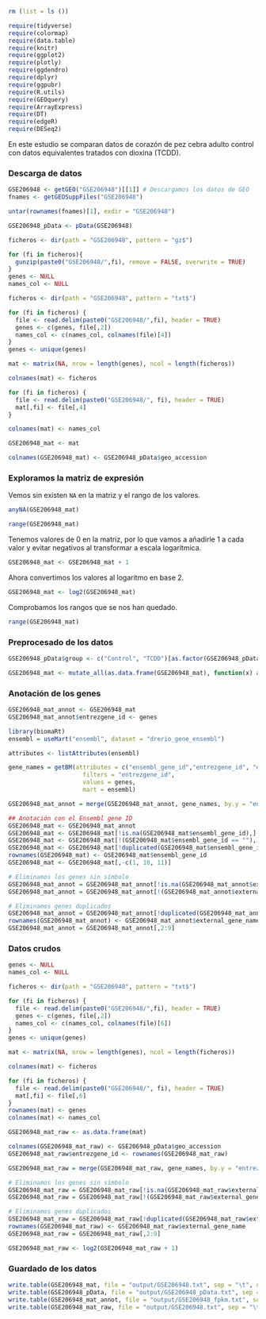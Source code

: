 

```{r libraries, echo=FALSE}
rm (list = ls ())

require(tidyverse)
require(colormap)
require(data.table)
require(knitr)
require(ggplot2)
require(plotly)
require(ggdendro)
require(dplyr)
require(ggpubr)
require(R.utils)
require(GEOquery)
require(ArrayExpress)
require(DT)
require(edgeR)
require(DESeq2)
```

En este estudio se comparan datos de corazón de pez cebra adulto control con datos equivalentes tratados con dioxina (TCDD).

### Descarga de datos

```{r}
GSE206948 <- getGEO("GSE206948")[[1]] # Descargamos los datos de GEO
fnames <- getGEOSuppFiles("GSE206948")

untar(rownames(fnames)[1], exdir = "GSE206948")

GSE206948_pData <- pData(GSE206948)

ficheros <- dir(path = "GSE206948", pattern = "gz$")

for (fi in ficheros){
  gunzip(paste0("GSE206948/",fi), remove = FALSE, overwrite = TRUE)
}
genes <- NULL
names_col <- NULL

ficheros <- dir(path = "GSE206948", pattern = "txt$")

for (fi in ficheros) {
  file <- read.delim(paste0("GSE206948/",fi), header = TRUE)
  genes <- c(genes, file[,2])
  names_col <- c(names_col, colnames(file)[4])
}
genes <- unique(genes)

mat <- matrix(NA, nrow = length(genes), ncol = length(ficheros))

colnames(mat) <- ficheros

for (fi in ficheros) {
  file <- read.delim(paste0("GSE206948/", fi), header = TRUE)
  mat[,fi] <- file[,4]
}

colnames(mat) <- names_col

GSE206948_mat <- mat

colnames(GSE206948_mat) <- GSE206948_pData$geo_accession
```

### Exploramos la matriz de expresión

Vemos sin existen `NA` en la matriz y el rango de los valores.

```{r}
anyNA(GSE206948_mat)
```

```{r}
range(GSE206948_mat)
```

Tenemos valores de 0 en la matriz, por lo que vamos a añadirle 1 a cada valor y evitar negativos al transformar a escala logarítmica.

```{r}
GSE206948_mat <- GSE206948_mat + 1
```

Ahora convertimos los valores al logaritmo en base 2.

```{r}
GSE206948_mat <- log2(GSE206948_mat)
```

Comprobamos los rangos que se nos han quedado.

```{r}
range(GSE206948_mat)
```

### Preprocesado de los datos

```{r}
GSE206948_pData$group <- c("Control", "TCDD")[as.factor(GSE206948_pData$`treatment:ch1`)]
```

```{r}
GSE206948_mat <- mutate_all(as.data.frame(GSE206948_mat), function(x) as.numeric(as.character(x)))
```

### Anotación de los genes

```{r}
GSE206948_mat_annot <- GSE206948_mat
GSE206948_mat_annot$entrezgene_id <- genes

library(biomaRt)
ensembl = useMart("ensembl", dataset = "drerio_gene_ensembl")

attributes <- listAttributes(ensembl)

gene_names = getBM(attributes = c("ensembl_gene_id","entrezgene_id", "external_gene_name"),
                     filters = "entrezgene_id",
                     values = genes,
                     mart = ensembl)

GSE206948_mat_annot = merge(GSE206948_mat_annot, gene_names, by.y = "entrezgene_id", all.x = TRUE)

## Anotación con el Ensembl gene ID
GSE206948_mat <- GSE206948_mat_annot
GSE206948_mat <- GSE206948_mat[!is.na(GSE206948_mat$ensembl_gene_id),]
GSE206948_mat <- GSE206948_mat[!(GSE206948_mat$ensembl_gene_id == ""),]
GSE206948_mat <- GSE206948_mat[!duplicated(GSE206948_mat$ensembl_gene_id),]
rownames(GSE206948_mat) <- GSE206948_mat$ensembl_gene_id
GSE206948_mat <- GSE206948_mat[,-c(1, 10, 11)]

# Eliminamos los genes sin símbolo
GSE206948_mat_annot = GSE206948_mat_annot[!is.na(GSE206948_mat_annot$external_gene_name),]
GSE206948_mat_annot = GSE206948_mat_annot[!(GSE206948_mat_annot$external_gene_name == ""),]

# Eliminamos genes duplicados
GSE206948_mat_annot = GSE206948_mat_annot[!duplicated(GSE206948_mat_annot$external_gene_name),]
rownames(GSE206948_mat_annot) <- GSE206948_mat_annot$external_gene_name
GSE206948_mat_annot = GSE206948_mat_annot[,2:9]
```

### Datos crudos

```{r}
genes <- NULL
names_col <- NULL

ficheros <- dir(path = "GSE206948", pattern = "txt$")

for (fi in ficheros) {
  file <- read.delim(paste0("GSE206948/",fi), header = TRUE)
  genes <- c(genes, file[,2])
  names_col <- c(names_col, colnames(file)[6])
}
genes <- unique(genes)

mat <- matrix(NA, nrow = length(genes), ncol = length(ficheros))

colnames(mat) <- ficheros

for (fi in ficheros) {
  file <- read.delim(paste0("GSE206948/", fi), header = TRUE)
  mat[,fi] <- file[,6]
}
rownames(mat) <- genes
colnames(mat) <- names_col

GSE206948_mat_raw <- as.data.frame(mat)

colnames(GSE206948_mat_raw) <- GSE206948_pData$geo_accession
GSE206948_mat_raw$entrezgene_id <- rownames(GSE206948_mat_raw)

GSE206948_mat_raw = merge(GSE206948_mat_raw, gene_names, by.y = "entrezgene_id", all.x = TRUE)

# Eliminamos los genes sin símbolo
GSE206948_mat_raw = GSE206948_mat_raw[!is.na(GSE206948_mat_raw$external_gene_name),]
GSE206948_mat_raw = GSE206948_mat_raw[!(GSE206948_mat_raw$external_gene_name == ""),]

# Eliminamos genes duplicados
GSE206948_mat_raw = GSE206948_mat_raw[!duplicated(GSE206948_mat_raw$external_gene_name),]
rownames(GSE206948_mat_raw) <- GSE206948_mat_raw$external_gene_name
GSE206948_mat_raw = GSE206948_mat_raw[,2:9]

GSE206948_mat_raw <- log2(GSE206948_mat_raw + 1)
```

### Guardado de los datos

```{r}
write.table(GSE206948_mat, file = "output/GSE206948.txt", sep = "\t", quote = FALSE)
write.table(GSE206948_pData, file = "output/GSE206948_pData.txt", sep = "\t", quote = FALSE)
write.table(GSE206948_mat_annot, file = "output/GSE206948_fpkm.txt", sep = "\t", quote = FALSE)
write.table(GSE206948_mat_raw, file = "output/GSE206948.txt", sep = "\t", quote = FALSE)
```





